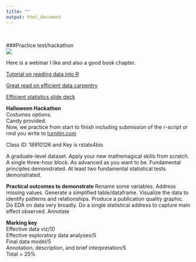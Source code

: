 ```yaml
---
title: ""
output: html_document
---
```

<br>

###Practice test/hackathon  
![](./halloween.jpg)  


Here is a webinar I like and also a good book chapter.

[Tutorial on reading data into R](https://www.rstudio.com/resources/webinars/getting-your-data-into-r/)

[Great read on efficient data carpentry](https://bookdown.org/csgillespie/efficientR/data-carpentry.html)

[Efficient statistics slide deck](http://www.slideshare.net/cjlortie/efficient-statistics-in-r)

<b>Halloween Hackathon</b>  
Costumes options.  
Candy provided.  
Now, we practice from start to finish including submission of the r-script or rmd you write to [turnitin.com](http://turnitin.com)  

Class ID: 18910126 and Key is rstats4bio

A graduate-level dataset.
Apply your new mathemagical skills from scratch.
A single three-hour block.
As advanced as you want to be.
Fundamental principles demonstrated.
At least two fundamental statistical tests demonstrated.

<b>Practical outcomes to demonstrate </b>
Rename some variables.
Address missing values.
Generate a simplified table/dataframe. 
Visualize the data to identify patterns and relationships.
Produce a publication quality graphic.
Do EDA on data very broadly.
Do a single statistical address to capture main effect observed.
Annotate

**Marking key**  
Effective data viz/10  
Effective exploratory data analyses/5  
Final data model/5  
Annotation, description, and brief interpretation/5  
Total = 25%